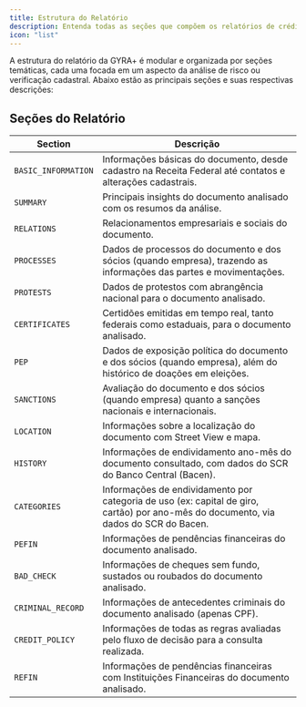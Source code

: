 ```yaml
---
title: Estrutura do Relatório
description: Entenda todas as seções que compõem os relatórios de crédito gerados pela GYRA+.
icon: "list"
---
```


A estrutura do relatório da GYRA+ é modular e organizada por seções temáticas, cada uma focada em um aspecto da análise de risco ou verificação cadastral. Abaixo estão as principais seções e suas respectivas descrições:

## Seções do Relatório

| Section            | Descrição                                                                                                                                      |
|--------------------|------------------------------------------------------------------------------------------------------------------------------------------------|
| `BASIC_INFORMATION`| Informações básicas do documento, desde cadastro na Receita Federal até contatos e alterações cadastrais.                                     |
| `SUMMARY`          | Principais insights do documento analisado com os resumos da análise.                                                                          |
| `RELATIONS`        | Relacionamentos empresariais e sociais do documento.                                                                                           |
| `PROCESSES`        | Dados de processos do documento e dos sócios (quando empresa), trazendo as informações das partes e movimentações.                             |
| `PROTESTS`         | Dados de protestos com abrangência nacional para o documento analisado.                                                                        |
| `CERTIFICATES`     | Certidões emitidas em tempo real, tanto federais como estaduais, para o documento analisado.                                                   |
| `PEP`              | Dados de exposição política do documento e dos sócios (quando empresa), além do histórico de doações em eleições.                              |
| `SANCTIONS`        | Avaliação do documento e dos sócios (quando empresa) quanto a sanções nacionais e internacionais.                                              |
| `LOCATION`         | Informações sobre a localização do documento com Street View e mapa.                                                                           |
| `HISTORY`          | Informações de endividamento ano-mês do documento consultado, com dados do SCR do Banco Central (Bacen).                                       |
| `CATEGORIES`       | Informações de endividamento por categoria de uso (ex: capital de giro, cartão) por ano-mês do documento, via dados do SCR do Bacen.            |
| `PEFIN`            | Informações de pendências financeiras do documento analisado.                                                                                  |
| `BAD_CHECK`        | Informações de cheques sem fundo, sustados ou roubados do documento analisado.                                                                 |
| `CRIMINAL_RECORD`  | Informações de antecedentes criminais do documento analisado (apenas CPF).                                                                     |
| `CREDIT_POLICY`    | Informações de todas as regras avaliadas pelo fluxo de decisão para a consulta realizada.                                                      |
| `REFIN`            | Informações de pendências financeiras com Instituições Financeiras do documento analisado.                                                     |
